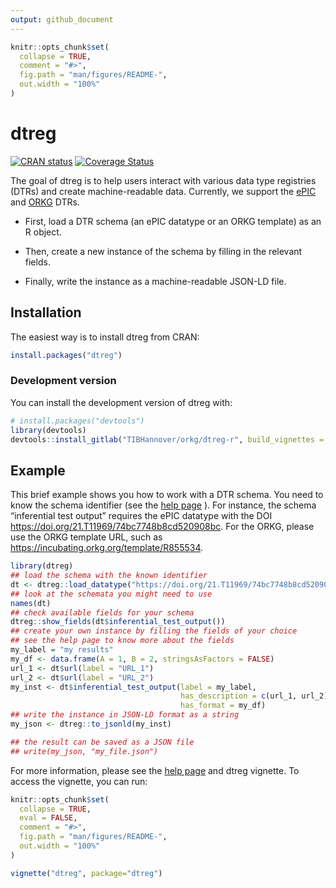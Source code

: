 ```yaml
---
output: github_document
---
```


<!-- README.md is generated from README.Rmd. Please edit that file -->

```r
knitr::opts_chunk$set(
  collapse = TRUE,
  comment = "#>",
  fig.path = "man/figures/README-",
  out.width = "100%"
)
```

# dtreg

<!-- badges: start -->
[![CRAN status](https://www.r-pkg.org/badges/version/dtreg)](https://CRAN.R-project.org/package=dtreg)
[![Coverage Status](https://coveralls.io/repos/github/OlgaLezhnina/dtreg_R/badge.svg)](https://coveralls.io/github/OlgaLezhnina/dtreg_R)
<!-- badges: end -->

The goal of dtreg is to help users interact with various data type registries (DTRs) and create machine-readable data.
Currently, we support the [ePIC](https://fc4e-t4-3.github.io/) and [ORKG](https://orkg.org/) DTRs.

* First, load a DTR schema (an ePIC datatype or an ORKG template) as an R object.

* Then, create a new instance of the schema by filling in the relevant fields.

* Finally, write the instance as a machine-readable JSON-LD file.   

## Installation

The easiest way is to install dtreg from CRAN:

``` r
install.packages("dtreg")
```
### Development version

You can install the development version of dtreg with:

``` r
# install.packages("devtools")
library(devtools)
devtools::install_gitlab("TIBHannover/orkg/dtreg-r", build_vignettes = TRUE)
```

## Example

This brief example shows you how to work with a DTR schema.
You need to know the schema identifier (see the [help page](https://orkg.org/help-center/article/47/reborn_articles) ).
For instance, the schema "inferential test output" requires the ePIC datatype with the DOI <https://doi.org/21.T11969/74bc7748b8cd520908bc>.
For the ORKG, please use the ORKG template URL, such as <https://incubating.orkg.org/template/R855534>.

```r
library(dtreg)
## load the schema with the known identifier
dt <- dtreg::load_datatype("https://doi.org/21.T11969/74bc7748b8cd520908bc")
## look at the schemata you might need to use
names(dt)
## check available fields for your schema
dtreg::show_fields(dt$inferential_test_output())
## create your own instance by filling the fields of your choice
## see the help page to know more about the fields
my_label = "my results"
my_df <- data.frame(A = 1, B = 2, stringsAsFactors = FALSE)
url_1 <- dt$url(label = "URL_1")
url_2 <- dt$url(label = "URL_2")
my_inst <- dt$inferential_test_output(label = my_label,
                                      has_description = c(url_1, url_2),
                                      has_format = my_df)
## write the instance in JSON-LD format as a string
my_json <- dtreg::to_jsonld(my_inst)

## the result can be saved as a JSON file
## write(my_json, "my_file.json")
```

For more information, please see the [help page](https://orkg.org/help-center/article/47/reborn_articles) and dtreg vignette. To access the vignette, you can run: 

```r
knitr::opts_chunk$set(
  collapse = TRUE,
  eval = FALSE,
  comment = "#>",
  fig.path = "man/figures/README-",
  out.width = "100%"
)
```

```r
vignette("dtreg", package="dtreg")
```
